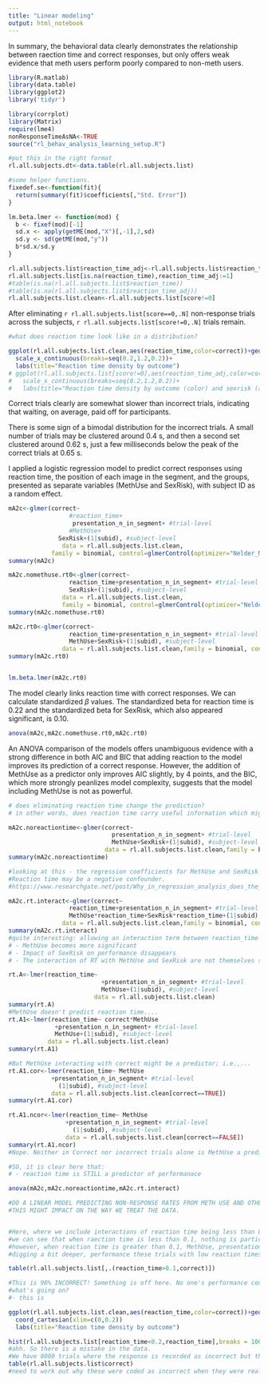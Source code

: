 ```yaml
---
title: "Linear modeling"
output: html_notebook
---
```


In summary, the behavioral data clearly demonstrates the relationship between raection time and correct responses, but only offers weak evidence that meth users perform poorly compared to non-meth users.

```r
library(R.matlab)
library(data.table)
library(ggplot2)
library('tidyr')

library(corrplot)
library(Matrix)
require(lme4)
nonResponseTimeAsNA<-TRUE
source("rl_behav_analysis_learning_setup.R")
```


```r
#put this in the right format
rl.all.subjects.dt<-data.table(rl.all.subjects.list)

#some helper functions.
fixedef.se<-function(fit){
  return(summary(fit)$coefficients[,"Std. Error"])
}

lm.beta.lmer <- function(mod) {
  b <- fixef(mod)[-1]
  sd.x <- apply(getME(mod,"X")[,-1],2,sd)
  sd.y <- sd(getME(mod,"y"))
  b*sd.x/sd.y
}

rl.all.subjects.list$reaction_time_adj<-rl.all.subjects.list$reaction_time
rl.all.subjects.list[is.na(reaction_time),reaction_time_adj:=1]
#table(is.na(rl.all.subjects.list$reaction_time))
#table(is.na(rl.all.subjects.list$reaction_time_adj))
rl.all.subjects.list.clean<-rl.all.subjects.list[score!=0]

```

After eliminating `r rl.all.subjects.list[score==0,.N]` non-response trials across the subjects, `r rl.all.subjects.list[score!=0,.N]` trials remain. 

```r


#what does reaction time look like in a distribution?

ggplot(rl.all.subjects.list.clean,aes(reaction_time,color=correct))+geom_density()+#facet_grid(SexRisk~.,margins=TRUE)
  scale_x_continuous(breaks=seq(0.2,1.2,0.2))+
  labs(title="Reaction time density by outcome")
# ggplot(rl.all.subjects.list[score!=0],aes(reaction_time_adj,color=correct))+geom_density()+facet_grid(SexRisk~.,margins=TRUE)+
#   scale_x_continuous(breaks=seq(0.2,1.2,0.2))+
#   labs(title="Reaction time density by outcome (color) and sexrisk (axis)")


```

Correct trials clearly are somewhat slower than incorrect trials, indicating that waiting, on average, paid off for participants.

There is some sign of a bimodal distribution for the incorrect trials. A small number of trials may be clustered around 0.4 s, and then a second set clustered around 0.62 s, just a few milliseconds below the peak of the correct trials at 0.65 s. \footnote{Should posit a bimodal distribution in a simple stan model and see if it does better than a unimodal model.}


I applied a logistic regression model to predict correct responses using reaction time, the position of each image in the segment, and the groups, presented as separate variables (MethUse and SexRisk), with subject ID as a random effect. \footnote{Really, runID also needs to be in here as a random effect, and actually, we need runid to be a random effect from 1 to 4}
```r

mA2c<-glmer(correct~ 
                 #reaction_time+
                  presentation_n_in_segment+ #trial-level
                 #MethUse+
              SexRisk+(1|subid), #subject-level
               data = rl.all.subjects.list.clean,
            family = binomial, control=glmerControl(optimizer="Nelder_Mead"))
summary(mA2c)

mA2c.nomethuse.rt0<-glmer(correct~ 
                 reaction_time+presentation_n_in_segment+ #trial-level
                 SexRisk+(1|subid), #subject-level
               data = rl.all.subjects.list.clean,
               family = binomial, control=glmerControl(optimizer="Nelder_Mead"))
summary(mA2c.nomethuse.rt0)
```

```r
mA2c.rt0<-glmer(correct~ 
                 reaction_time+presentation_n_in_segment+ #trial-level
                 MethUse+SexRisk+(1|subid), #subject-level
               data = rl.all.subjects.list.clean,family = binomial, control=glmerControl(optimizer="Nelder_Mead"))
summary(mA2c.rt0)


lm.beta.lmer(mA2c.rt0)

```

The model clearly links reaction time with correct responses. We can calculate standardized $\beta$ values. The standardized beta for reaction time is 0.22 and the standardized beta for SexRisk, which also appeared significant, is 0.10.

```r

anova(mA2c,mA2c.nomethuse.rt0,mA2c.rt0)

```

An ANOVA comparison of the models offers unambiguous evidence with a strong difference in both AIC and BIC that adding reaction to the model improves its prediction of a correct response. However, the addition of MethUse as a predictor only improves AIC slightly, by 4 points, and the BIC, which more strongly peanlizes model complexity, suggests that the model including MethUse is not as powerful.

```r
# does eliminating reaction time change the prediction?
# in other words, does reaction time carry useful information which might be moderating the rleationship between corrct and MethUse/SexRisk; is reaction time a NEGATIVE CONFOUNDER?

mA2c.noreactiontime<-glmer(correct~ 
                             presentation_n_in_segment+ #trial-level
                             MethUse+SexRisk+(1|subid), #subject-level
                           data = rl.all.subjects.list.clean,family = binomial, control=glmerControl(optimizer="Nelder_Mead"))
summary(mA2c.noreactiontime)

#looking at this - the regression coefficients for MethUse and SexRisk appear to disappear
#Reaction time may be a negative confounder.
#https://www.researchgate.net/post/Why_in_regression_analysis_does_the_inclusion_of_a_new_variable_makes_other_variables_that_previously_were_not_statistically_significant

mA2c.rt.interact<-glmer(correct~ 
                 reaction_time+presentation_n_in_segment+ #trial-level
                 MethUse*reaction_time+SexRisk*reaction_time+(1|subid), #subject-level
               data = rl.all.subjects.list.clean,family = binomial, control=glmerControl(optimizer="Nelder_Mead"))
summary(mA2c.rt.interact)
#quite interesting: allowing an interaction term between reaction_time and MethUse,
# - MethUse becomes more significant
# - Impact of SexRisk on performance disappears
# - The interaction of RT with MethUse and SexRisk are not themselves significant.

rt.A<-lmer(reaction_time~ 
                          +presentation_n_in_segment+ #trial-level
                          MethUse+(1|subid), #subject-level
                        data = rl.all.subjects.list.clean)
summary(rt.A)
#MethUse doesn't predict reaction time....
rt.A1<-lmer(reaction_time~ correct*MethUse
             +presentation_n_in_segment+ #trial-level
             MethUse+(1|subid), #subject-level
           data = rl.all.subjects.list.clean)
summary(rt.A1)

#But MethUse interacting with correct might be a predictor; i.e.,...
rt.A1.cor<-lmer(reaction_time~ MethUse
            +presentation_n_in_segment+ #trial-level
              (1|subid), #subject-level
            data = rl.all.subjects.list.clean[correct==TRUE])
summary(rt.A1.cor)

rt.A1.ncor<-lmer(reaction_time~ MethUse
                +presentation_n_in_segment+ #trial-level
                  (1|subid), #subject-level
                data = rl.all.subjects.list.clean[correct==FALSE])
summary(rt.A1.ncor)
#Nope. Neither in Correct nor incorrect trials alone is MethUse a predictor of reaction time.

#SO, it is clear here that:
# - reaction time is STILL a predictor of performanace
```



```r
anova(mA2c,mA2c.noreactiontime,mA2c.rt.interact)
```


```r
#DO A LINEAR MODEL PREDICTING NON-RESPONSE RATES FROM METH USE AND OTHER RELEVANT VARIABLES.
#THIS MIGHT IMPACT ON THE WAY WE TREAT THE DATA.


#Here, where we include interactions of reaction time being less than 0.1 or more than 0.1,
#we can see that when raection time is less than 0.1, nothing is particularly predictive of score.
#however, when reaction time is greater than 0.1, MethUse, presentation_n, etc, are predictive.
#digging a bit deeper, performance these trials with low reaction times is worse than chance:

table(rl.all.subjects.list[,.(reaction_time>0.1,correct)])

#This is 98% INCORRECT! Something is off here. No one's performance could be this bad by chance.
#what's going on?
#- this is 

ggplot(rl.all.subjects.list.clean,aes(reaction_time,color=correct))+geom_density()+#facet_grid(SexRisk~.,margins=TRUE)
  coord_cartesian(xlim=c(0,0.2))
  labs(title="Reaction time density by outcome")

hist(rl.all.subjects.list[reaction_time<0.2,reaction_time],breaks = 100)
#ahh. So there is a mistake in the data.
#We have 8000 trials where the response is recorded as incorrect but their reaction time is 0.
table(rl.all.subjects.list$correct)
#need to work out why these were coded as incorrect when they were really non-responses!
```


